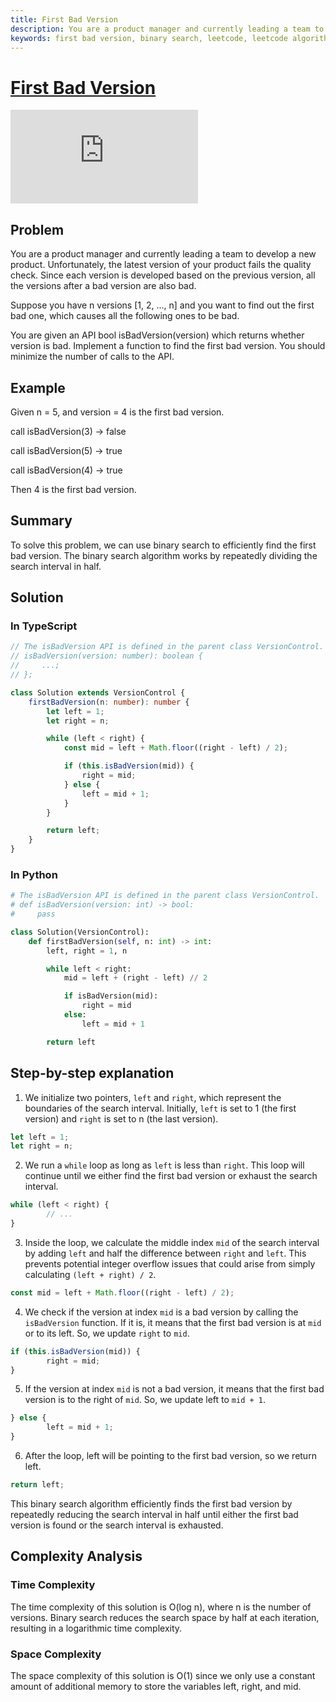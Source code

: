 ```yaml
---
title: First Bad Version
description: You are a product manager and currently leading a team to develop a new product. Unfortunately, the latest version of your product fails the quality check. Since each version is developed based on the previous version, all the versions after a bad version are also bad.
keywords: first bad version, binary search, leetcode, leetcode algorithm, leetcode problem, leetcode solution, leetcode interview, leetcode easy, leetcode medium, leetcode hard, leetcode top interview questions, leetcode top interview questions easy, leetcode top interview questions medium, leetcode top interview questions hard, leetcode top interview questions top 100, leetcode top interview questions top 200, leetcode top interview questions top 300, leetcode top interview questions top 400, leetcode top interview questions top 500, leetcode top interview questions top 600, leetcode top interview questions top 700, leetcode top interview questions top 800, leetcode top interview questions top 900, leetcode top interview questions top 1000, leetcode top interview questions top 1100, leetcode top interview questions top 1200, leetcode top interview questions top 1300, leetcode top interview questions top 1400, leetcode top interview questions top 1500, leetcode top interview questions top 1600, leetcode top interview questions top 1700, leetcode top interview questions top 1800, leetcode top interview questions top 1900, leetcode top interview questions top 2000, leetcode top interview questions top 2100, leetcode top interview questions top 2200, leetcode top interview questions top 2300, leetcode top interview questions top 2400, leetcode top interview questions top 2500, leetcode top interview questions top 2600, leetcode top interview questions top 2700, leetcode top interview questions top 2800, leetcode top interview questions top 2900, leetcode top interview questions top 3000, leetcode top interview questions top 3100, leetcode top interview questions top 3200, leetcode top interview questions top 3300, leetcode top interview questions top 3400, leetcode top interview questions top 3500, leetcode top interview questions top 3600, leetcode top interview questions top 3700, leetcode top interview questions top 3800, leetcode top interview questions top 3900, leetcode top interview questions top 4000, leetcode top interview questions top 4100, leetcode top interview questions top 4200, leetcode top interview questions top 4300, leetcode top interview questions top 4400, leetcode top interview
---
```



# [First Bad Version](https://leetcode.com/problems/first-bad-version/) <DifficultyChip difficulty="medium" />

<div className="iframe-container">
	<iframe className="responsive-iframe" src="https://www.youtube.com/embed/SiDMFIMldgg"
					title="YouTube video player" frameBorder="0"
					allow="accelerometer; autoplay; clipboard-write; encrypted-media; gyroscope; picture-in-picture"
					allowFullScreen></iframe>
</div>

## Problem

You are a product manager and currently leading a team to develop a new product. Unfortunately, the latest version of your product fails the quality check. Since each version is developed based on the previous version, all the versions after a bad version are also bad.

Suppose you have n versions [1, 2, ..., n] and you want to find out the first bad one, which causes all the following ones to be bad.

You are given an API bool isBadVersion(version) which returns whether version is bad. Implement a function to find the first bad version. You should minimize the number of calls to the API.

## Example

Given n = 5, and version = 4 is the first bad version.

call isBadVersion(3) -> false

call isBadVersion(5) -> true

call isBadVersion(4) -> true

Then 4 is the first bad version.

## Summary

To solve this problem, we can use binary search to efficiently find the first bad version. The binary search algorithm works by repeatedly dividing the search interval in half.

## Solution

### In TypeScript

```typescript
// The isBadVersion API is defined in the parent class VersionControl.
// isBadVersion(version: number): boolean {
//     ...;
// };

class Solution extends VersionControl {
    firstBadVersion(n: number): number {
        let left = 1;
        let right = n;

        while (left < right) {
            const mid = left + Math.floor((right - left) / 2);

            if (this.isBadVersion(mid)) {
                right = mid;
            } else {
                left = mid + 1;
            }
        }

        return left;
    }
}
```

### In Python

```python
# The isBadVersion API is defined in the parent class VersionControl.
# def isBadVersion(version: int) -> bool:
#     pass

class Solution(VersionControl):
    def firstBadVersion(self, n: int) -> int:
        left, right = 1, n

        while left < right:
            mid = left + (right - left) // 2

            if isBadVersion(mid):
                right = mid
            else:
                left = mid + 1

        return left
```

## Step-by-step explanation

1. We initialize two pointers, `left` and `right`, which represent the boundaries of the search interval. Initially, `left` is set to 1 (the first version) and `right` is set to n (the last version).

```typescript
let left = 1;
let right = n;
```

2. We run a `while` loop as long as `left` is less than `right`. This loop will continue until we either find the first bad version or exhaust the search interval.

```typescript
while (left < right) {
		// ...
}
```

3. Inside the loop, we calculate the middle index `mid` of the search interval by adding `left` and half the difference between `right` and `left`. This prevents potential integer overflow issues that could arise from simply calculating `(left + right) / 2`.

```typescript
const mid = left + Math.floor((right - left) / 2);
```

4. We check if the version at index `mid` is a bad version by calling the `isBadVersion` function. If it is, it means that the first bad version is at `mid` or to its left. So, we update `right` to `mid`.

```typescript
if (this.isBadVersion(mid)) {
		right = mid;
}
```

5. If the version at index `mid` is not a bad version, it means that the first bad version is to the right of `mid`. So, we update left to `mid + 1`.

```typescript
} else {
		left = mid + 1;
}
```

6. After the loop, left will be pointing to the first bad version, so we return left.

```typescript
return left;
```

This binary search algorithm efficiently finds the first bad version by repeatedly reducing the search interval in half until either the first bad version is found or the search interval is exhausted.

## Complexity Analysis

### Time Complexity

The time complexity of this solution is O(log n), where n is the number of versions. Binary search reduces the search space by half at each iteration, resulting in a logarithmic time complexity.

### Space Complexity

The space complexity of this solution is O(1) since we only use a constant amount of additional memory to store the variables left, right, and mid.
